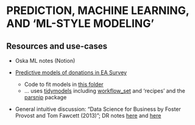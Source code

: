 # **PREDICTION, MACHINE LEARNING, AND 'ML-STYLE MODELING'** {-#modeling}

## Resources and use-cases

- Oska ML notes (Notion)

- [Predictive models of donations in EA Survey](https://rethinkpriorities.github.io/ea_data_public/eas_donations.html#predictive-models)
   - Code to fit models in [this folder](https://github.com/rethinkpriorities/ea-data/tree/master/analysis/predictive)
   - ... uses [tidymodels](https://www.tidymodels.org/) including [workflow_set](https://workflowsets.tidymodels.org/) and 'recipes' and the [parsnip](https://www.tidyverse.org/blog/2018/11/parsnip-0-0-1/) package

- General intuitive discussion: "Data Science for Business by Foster Provost and Tom Fawcett (2013)"; DR notes [here](https://daaronr.github.io/metrics_discussion/n-ds4bs.html) and [here](https://daaronr.github.io/metrics_discussion/control-ml.html)

